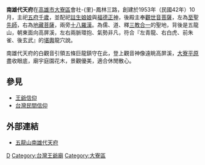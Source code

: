 {{Expand|time=2010-12-29}}
'''南雄代天府'''在[[高雄市|高雄市]][[大寮區|大寮區]]會社-{里}-鳳林三路，創建於1953年（民國42年）10月，主祀[[五府千歲|五府千歲]]，並配祀[[註生娘娘|註生娘娘]]與[[福德正神|福德正神]]，後殿主奉[[觀世音菩薩|觀世音菩薩]]，左為[[至聖先師|至聖先師]]，右為[[地藏菩薩|地藏菩薩]]，兩旁[[十八羅漢|十八羅漢]]。為儒、道、釋[[三教合一|三教合一]]的聖地，背後是五龍山，朝東面向高屏溪，左右兩脈環抱、氣勢非凡，符合『左青龍、右白虎、前朱雀、後玄武』的[[堪輿|堪輿]]龍穴說。

南雄代天府的白觀音引領五條巨龍鎮守在此，登上觀音神像遠眺高屏溪，[[大寮平原|大寮平原]]盡收眼底，廟宇庭園花木，景觀優美，適合休閒散心。

==參見==
*[[王爺信仰|王爺信仰]]
*[[台灣民間信仰|台灣民間信仰]]

==外部連結==
*[http://www.zzn.ks.edu.tw/dalouw/house-3.htm 五龍山南雄代天府]{{Wayback|url=http://www.zzn.ks.edu.tw/dalouw/house-3.htm |date=20121227150617 }}

[[Category:高雄市廟宇|D]]
[[Category:台灣王爺廟|Category:台灣王爺廟]]
[[Category:大寮區|Category:大寮區]]